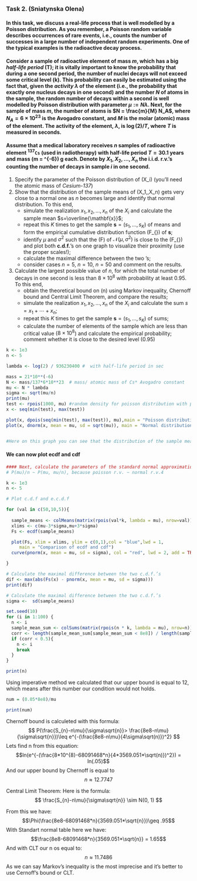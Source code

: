 

### Task 2. (Sniatynska Olena)
#### 		In this task, we discuss a real-life process that is well modelled by a Poisson distribution. As you remember, a Poisson random variable describes occurrences of rare events, i.e., counts the number of successes in a large number of independent random experiments. One of the typical examples is the __radioactive decay__ process.
		
#### Consider a sample of radioactive element of mass $m$, which has a big _half-life period_ \(T\); it is vitally important to know the probability that during a one second period, the number of nuclei decays will not exceed some critical level \(k\). This probability can easily be estimated using the fact that, given the _activity_ ${\lambda}$ of the element (i.e., the probability that exactly one nucleus decays in one second) and the number $N$ of atoms in the sample, the random number of decays within a second is well modelled by Poisson distribution with parameter $\mu:=N\lambda$. Next, for the sample of mass $m$, the number of atoms is $N = \frac{m}{M} N_A$, where $N_A = 6 \times 10^{23}$ is the Avogadro constant, and $M$ is the molar (atomic) mass of the element. The activity of the element, $\lambda$, is $\log(2)/T$, where $T$ is measured in seconds. 

#### Assume that a medical laboratory receives $n$ samples of radioactive element ${{}^{137}}\mathtt{Cs}$ (used in radiotherapy) with half-life period $T = 30.1$ years and mass \(m = \mathtt{team\, id \,number} \times 10^{-6}\) g each. Denote by $X_1,X_2,\dots,X_n$ the __i.i.d.  r.v.__'s counting the number of decays in sample $i$ in one second. 

1.  Specify the parameter of the Poisson distribution of \(X_i\) (you'll need the atomic mass of _Cesium-137_)  
2.  Show that the distribution of the sample means of \(X_1,\dots,X_n\) gets very close to a normal one as $n$ becomes large and identify that normal distribution. To this end,
    +  simulate the realization $x_1,x_2,\dots,x_n$ of the $X_i$ and calculate the sample mean $s=\overline{\mathbf{x}}$;
    +  repeat this $K$ times to get the sample $\mathbf{s}=(s_1,\dots,s_K)$ of means and form the empirical cumulative distribution function \(\hat  F_{\mathbf{s}}\) of $\mathbf{s}$;
    +  identify $\mu$ and $\sigma^2$ such that the \textbf{c.d.f.} \(F\) of $\mathscr{N}(\mu,\sigma^2)$ is close to the \textbf{e.c.d.f.} \(\hat F_{\mathbf{s}}\) and plot both __c.d.f.__'s on one graph to visualize their proximity (use the proper scales!);
    +  calculate the maximal difference between the two \textbf{c.d.f.}'s;
    +  consider cases $n = 5$, $n = 10$, $n=50$ and comment on the results.   
3.  Calculate the largest possible value of $n$, for which the total number of decays in one second is less than $8 \times 10^8$ with probability at least $0.95$. To this end,  
    +  obtain the theoretical bound on \(n\) using Markov inequality, Chernoff bound and Central Limit Theorem, and compare the results;  
    +  simulate the realization $x_1,x_2,\dots,x_n$ of the $X_i$ and calculate the sum $s=x_1 + \cdots +x_n$;
    +  repeat this $K$ times to get the sample $\mathbf{s}=(s_1,\dots,s_K)$ of sums;
    +  calculate the number of elements of the sample which are less than critical value ($8 \times 10^8$) and calculate the empirical probability; comment whether it is close to the desired level \(0.95\)

```{r}
k <- 1e3
n <- 5

lambda <- log(2) / 936230400 #  with half-life period in sec

mass = 21*10**(-6)
N <- mass/137*6*10**23  # mass/ atomic mass of Cs* Avogadro constant
mu <- N * lambda
sigma <- sqrt(mu/n)
print(mu)
test <- rpois(1000, mu) #random density for poisson distribution with parameter mu
x <- seq(min(test), max(test)) 

plot(x, dpois(seq(min(test), max(test)), mu),main = "Poisson distribution")
plot(x, dnorm(x, mean = mu, sd = sqrt(mu)), main = "Normal distribution")


#Here on this graph you can see that the distribution of the sample means of X1,...,Xn gets very close to a normal one when n becomes large
```

#### We can now plot ecdf and cdf

```{r}
#### Next, calculate the parameters of the standard normal approximation
# P(mu)/n ~ P(mu, mu/n), because poisson r.v. ~ normal r.v.4

k <- 1e3
n <- 5

# Plot c.d.f and e.c.d.f

for (val in c(50,10,5)){
  
  sample_means <- colMeans(matrix(rpois(val*k, lambda = mu), nrow=val))
  xlims <- c(mu-3*sigma,mu+3*sigma)
  Fs <- ecdf(sample_means)

  plot(Fs, xlim = xlims, ylim = c(0,1),col = "blue",lwd = 1,
     main = "Comparison of ecdf and cdf")
  curve(pnorm(x, mean = mu, sd = sigma), col = "red", lwd = 2, add = TRUE)

}

# Calculate the maximal difference between the two c.d.f.’s
dif <- max(abs(Fs(x) - pnorm(x, mean = mu, sd = sigma)))
print(dif)
```

```{r}
# Calculate the maximal difference between the two c.d.f.’s
sigma <-  sd(sample_means)

set.seed(10)
for (i in 1:100) {
  n <- i
  sample_mean_sum <- colSums(matrix(rpois(n * k, lambda = mu), nrow=n)); length(sample_mean_sum)
  corr <- length(sample_mean_sum[sample_mean_sum < 8e8]) / length(sample_mean_sum)
  if (corr < 0.5){
    n <- i
    break
  }
}

print(n)

```
Using imperative method we calculated that our upper bound is equal to 12, which means after this number our condition would not holds.
```{r}

num = (0.05*8e8)/mu

print(num)

```

Chernoff bound is calculeted with this formula:
$$
P(\frac{S_{n}-n\mu}{\sigma\sqrt{n}}> \frac{8e8-n\mu}{\sigma\sqrt{n}})\leq e^{-(\frac{8e8-n\mu}{4\sigma\sqrt(n)})^2}
$$
Lets find n from this equation:
$$ln(e^{-(\frac{8*10^{8}-68091468*n}{4*3569.051*\sqrt(n)})^2}) = ln(.05)$$
And our upper bound by Chernoff is equal to $$n ≈ 12.7747$$

Central Limit Theorem:
  Here is the formula: $$
\frac{S_{n}-n\mu}{\sigma\sqrt{n}} \sim N(0, 1)
$$

From this we have:
$$\Phi(\frac{8e8-68091468*n}{3569.051*\sqrt{n}})\geq .95$$
With Standart normal table here we have:
$$\frac{8e8-68091468*n}{3569.051*\sqrt{n}} = 1.65$$
And with CLT our n os equal to:
$$n ≈ 11.7486$$
As we can say Markov's inequality is the most imprecise and it's better to use Cernoff's bound or CLT.
  

